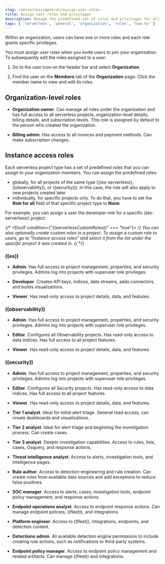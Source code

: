 ```yaml
---
slug: /serverless/general/assign-user-roles
title: Assign user roles and privileges
description: Manage the predefined set of roles and privileges for all your projects.
tags: [ 'serverless', 'general', 'organization', 'roles', 'how to' ]
---
```


<DocBadge template="technical preview" />
Within an organization, users can have one or more roles and each role grants specific privileges.

You must assign user roles when you <DocLink slug="/serverless/general/manage-access-to-organization">invite users to join your organization</DocLink>.
To subsequently edit the roles assigned to a user:

1. Go to the user icon on the header bar and select **Organization**.

2. Find the user on the **Members** tab of the **Organization** page. Click the member name to view and edit its roles.

## Organization-level roles

- **Organization owner**. Can manage all roles under the organization and has full access to all serverless projects, organization-level details, billing details, and subscription levels. This role is assigned by default to the person who created the organization.

- **Billing admin**. Has access to all invoices and payment methods. Can make subscription changes.

## Instance access roles

Each serverless project type has a set of predefined roles that you can assign to your organization members.
You can assign the predefined roles:

- globally, for all projects of the same type (((es-serverless)), ((observability)), or ((security))). In this case, the role will also apply to new projects created later.
- individually, for specific projects only. To do that, you have to set the **Role for all** field of that specific project type to **None**.

For example, you can assign a user the developer role for a specific ((es-serverless)) project:

<DocImage size="l" url="../images/individual-role.png" alt="Individual role" />

{/* <DocIf condition={"((serverlessCustomRoles))" === "true"}> */}
You can also optionally <DocLink slug="/serverless/custom-roles">create custom roles in a project</DocLink>.
To assign a custom role to users, go to "Instance access roles" and select it from the list under the specific project it was created in.
{/* </DocIf> */}

### ((es))

- **Admin**. Has full access to project management, properties, and security privileges. Admins log into projects with superuser role privileges.

- **Developer**. Creates API keys, indices, data streams, adds connectors, and builds visualizations.

- **Viewer**. Has read-only access to project details, data, and features.

### ((observability))

- **Admin**. Has full access to project management, properties, and security privileges. Admins log into projects with superuser role privileges.

- **Editor**. Configures all Observability projects. Has read-only access to data indices. Has full access to all project features.

- **Viewer**. Has read-only access to project details, data, and features.

### ((security))

- **Admin**. Has full access to project management, properties, and security privileges. Admins log into projects with superuser role privileges.

- **Editor**. Configures all Security projects. Has read-only access to data indices. Has full access to all project features.

- **Viewer**. Has read-only access to project details, data, and features.

- **Tier 1 analyst**. Ideal for initial alert triage. General read access, can create dashboards and visualizations.

- **Tier 2 analyst**. Ideal for alert triage and beginning the investigation process. Can create cases.

- **Tier 3 analyst**. Deeper investigation capabilities. Access to rules, lists, cases, Osquery, and response actions.

- **Threat intelligence analyst**. Access to alerts, investigation tools, and intelligence pages.

- **Rule author**. Access to detection engineering and rule creation. Can create rules from available data sources and add exceptions to reduce false positives.

- **SOC manager**. Access to alerts, cases, investigation tools, endpoint policy management, and response actions.

- **Endpoint operations analyst**. Access to endpoint response actions. Can manage endpoint policies, ((fleet)), and integrations.

- **Platform engineer**. Access to ((fleet)), integrations, endpoints, and detection content.

- **Detections admin**. All available detection engine permissions to include creating rule actions, such as notifications to third-party systems.

- **Endpoint policy manager**. Access to endpoint policy management and related artifacts. Can manage ((fleet)) and integrations.
